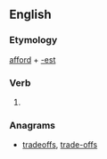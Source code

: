==English==

===Etymology===
[[afford]] + [[-est]]

===Verb===
{{head|en}}

# {{context|archaic|lang=en}} {{en-archaic second-person singular of|afford}}

===Anagrams===
* [[tradeoffs#English|tradeoffs]], [[trade-offs#English|trade-offs]]